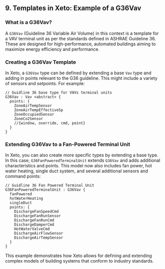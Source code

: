 ## 9. Templates in Xeto: Example of a G36Vav

### What is a G36Vav?

A `G36Vav` (Guideline 36 Variable Air Volume) in this context is a template for a VAV terminal unit as per the standards defined in ASHRAE Guideline 36. These are designed for high-performance, automated buildings aiming to maximize energy efficiency and performance.

### Creating a G36Vav Template

In Xeto, a `G36Vav` type can be defined by extending a base `Vav` type and adding in points relevant to the G36 guideline. This might include a variety of sensors and setpoints. For example:

```
// Guidline 36 base type for VAVs terminal units
G36Vav : Vav <abstract> {
  points: {
    ZoneAirTempSensor
    ZoneAirTempEffectiveSp
    ZoneOccupiedSensor
    ZoneCo2Sensor
    //{window, override, cmd, point}
  }
}
```

### Extending G36Vav to a Fan-Powered Terminal Unit

In Xeto, you can also create more specific types by extending a base type. In this case, `G36FanPoweredTerminalUnit` extends `G36Vav` and adds additional characteristics and points. This model now also includes fan power, hot water heating, single duct system, and several additional sensors and command points:

```
// Guidline 36 Fan Powered Terminal Unit
G36FanPoweredTerminalUnit : G36Vav {
  fanPowered
  hotWaterHeating
  singleDuct
  points: {
    DischargeFanSpeedCmd
    DischargeFanRunSensor
    DischargeFanRunCmd
    DischargeDamperCmd
    HotWaterValveCmd
    DischargeAirFlowSensor
    DischargeAirTempSensor
  }
}
```

This example demonstrates how Xeto allows for defining and extending complex models of building systems that conform to industry standards.
